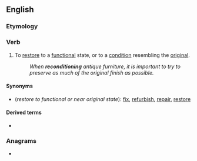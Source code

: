 ==English==

===Etymology===
{{prefix|re|condition|lang=en}}

===Verb===
{{en-verb}}

# To [[restore]] to a [[functional]] state, or to a [[condition]] resembling the [[original]].
#: ''When '''reconditioning''' antique furniture, it is important to try to preserve as much of the original finish as possible.''

====Synonyms====
* (''restore to functional or near original state''): [[fix]], [[refurbish]], [[repair]], [[restore]]

====Derived terms====
* {{l|en|reconditioner}}

===Anagrams===
* {{l|en|conditioner}}